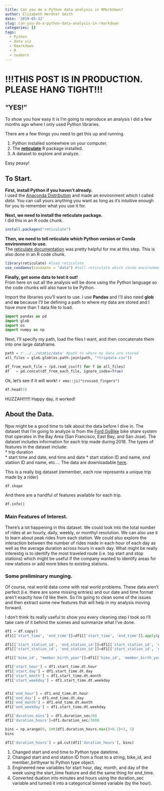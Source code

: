 ```yaml
---
title: Can you do a Python data analysis in RMarkdown?
author: Elizabeth Herdter Smith
date: '2019-05-12'
slug: can-you-do-a-python-data-analysis-in-rmarkdown
categories: []
tags:
  - Python
  - data viz
  - Rmarkdown
  - R
  - seaborn
---
```

# !!!THIS POST IS IN PRODUCTION. PLEASE HANG TIGHT!!!

## "YES!"

To show you how easy it is I'm going to reproduce an analysis I did a few months ago where I only used Python libraries. 

There are a few things you need to get this up and running. 

1. Python installed somewhere on your computer.  
2. The [**reticulate**](https://rstudio.github.io/reticulate/) R package installed.  
3. A dataset to explore and analyze.   

Easy peasy! 


## To Start. 

**First, install Python if you haven't already.**   
I used the [Anaconda Distribution](https://www.anaconda.com/distribution/) and made an environment which I called _data_. You can call yours anything you want as long as it's intuitive enough for you to remember what you use it for. 

**Next, we need to install the reticulate package.**   
I did this in an R code chunk.
```r
install.packages("reticulate")
```

**Then, we need to tell reticulate which Python version or Conda environment to use.**   
The [reticulate documentation](https://rstudio.github.io/reticulate/) was pretty helpful for me at this step. This is also done in an R code chunk. 

```r
library(reticulate) #load reticulate
use_condaenv(condaenv = "data") #tell reticulate which conda environment to use
```

**Finally, get some data to test it out!**  
From here on out all the analysis will be done using the Python language so the code chunks will also have to be Python.  

Import the libraries you'll want to use. I use **Pandas** and I'll also need **glob** and **os** because I'll be defining a path to where my data are stored and I have more than 1 data file to load. 
```python
import pandas as pd
import glob
import os
import numpy as np
```

Next, I'll specify my path, load the files I want, and then concatenate them into one large dataframe. 
```python
path = r'../../static/data' #path to where my data are stored
all_files = glob.glob(os.path.join(path, "*tripdata.csv"))

df_from_each_file = (pd.read_csv(f) for f in all_files)
df   = pd.concat(df_from_each_file, ignore_index=True)

```

Ok, let's see if it will work! `r emo::ji("crossed_fingers")` 
```python
df.head(5)
```

HUZZAH!!!!!! Happy day, it worked! 

## About the Data.   
Npw might be a good time to talk about the data before I dive in. The dataset that I'm going to analyze is from the [Ford GoBike](https://www.fordgobike.com/system-data) bike share system that operates in the Bay Area (San Francisco, East Bay, and San Jose). The dataset includes information for each trip made during 2018. The types of features in the dataset include:  
* trip duration  
* start time and date, end time and date 
* start station ID and name, end statiion ID and name, etc.... 
The data are downloadable [here](https://s3.amazonaws.com/fordgobike-data/index.html).

This is a really big dataset (remember, each row represents a unique trip made by a rider)
```python
df.shape
```

And there are a handful of features available for each trip.
```python
df.info()
```

### Main Features of Interest. 

There's a lot happening in this dataset. We could look into the total number of rides at an hourly, daily, weekly, or monthyl resolution. We can also use it to learn about 
peak rides from each station. We could also explore the interaction between the number of rides made in each hour of each day as well as the average duration across hours in each day. What might be really interestig is to identify the most traveled route (i.e. top start and stop stations) which might be useful if the company wanted to identify areas for new stations or add more bikes to existing stations. 

### Some preliminary munging.
Of course, real world data come with real world problems. These data aren't perfect (i.e. there are some missing entries) and our date and time format aren't exaclty how I'd like them. So I'm going to clean some of the issues and then extract some new features that will help in my analysis moving forward.   

I don't think its really useful to show you every cleaning step I took so I'll take care of it behind the scenes and summarize what I've done. 

```python

df1 = df.copy()
df1[['start_time', 'end_time']]=df1[['start_time', 'end_time']].apply(pd.to_datetime)

df1[['start_station_id', 'end_station_id']]=df1[['start_station_id', 'end_station_id']].fillna(0).astype(int)
df1[['start_station_id', 'end_station_id']]=df1[['start_station_id', 'end_station_id']].fillna(0).astype(str)

df1[['bike_id', "member_birth_year"]]=df1[['bike_id', 'member_birth_year']].astype('str')

df1['start_hour'] = df1.start_time.dt.hour
df1['start_day'] = df1.start_time.dt.day
df1['start_month'] = df1.start_time.dt.month
df1['start_weekday'] = df1.start_time.dt.weekday


df1['end_hour'] = df1.end_time.dt.hour
df1['end_day'] = df1.end_time.dt.day
df1['end_month'] = df1.end_time.dt.month
df1['end_weekday'] = df1.start_time.dt.weekday

df1['duration_mins'] = df1.duration_sec/60
df1['duration_hours']=df1.duration_sec/3600

bins = np.arange(0, int(df1.duration_hours.max()+0.1)+1, 1)
bins

df1['duration_hours'] = pd.cut(df1['duration_hours'], bins)

```


1. Changed start and end time to Python type datetime.    
2. Changed start and end station ID from a float to a string, bike_id, and member_birthyear to Python type object.   
3. Engineered new variables for start hour, day, month, and day of the week using the start_time feature and did the same thing for end_time.   
4. Converted duation into minutes and hours using the duration_sec variable and turned it into a categorical binned variable (by the hour).  


